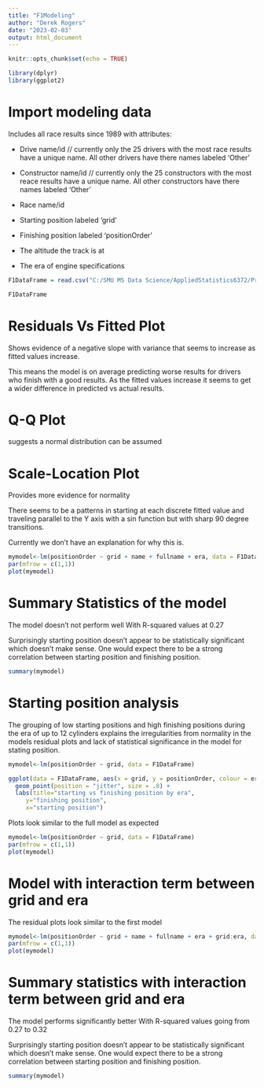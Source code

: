 ```yaml
---
title: "F1Modeling"
author: "Derek Rogers"
date: "2023-02-03"
output: html_document
---
```


```r
knitr::opts_chunk$set(echo = TRUE)
```

```r
library(dplyr)
library(ggplot2)
```

# Import modeling data

Includes all race results since 1989 with attributes:

  - Drive name/id   // currently only the 25 drivers with the most race results have a unique name. All other drivers have there names labeled 'Other'
  
  - Constructor name/id   // currently only the 25 constructors with the most reace results have a unique name. All other constructors have there names labeled 'Other' 
  
  - Race name/id
  
  - Starting position labeled 'grid'
  
  - Finishing position labeled 'positionOrder'
  
  - The altitude the track is at
  
  - The era of engine specifications

```r
F1DataFrame = read.csv("C:/SMU MS Data Science/AppliedStatistics6372/Project1/F1ParametricModeling/ModelingData/F1ModelingCustomCategoricalVariables.csv")

F1DataFrame
```

# Residuals Vs Fitted Plot 

Shows evidence of a negative slope with variance that seems to increase as fitted values increase. 

This means the model is on average predicting worse results for drivers who finish with a good results. As the fitted values increase it seems to get a wider difference in predicted vs actual results.

# Q-Q Plot

 suggests a normal distribution can be assumed
 
# Scale-Location Plot

 Provides more evidence for normality
 
 There seems to be a patterns in starting at each discrete fitted value and traveling parallel to the Y axis with a sin function but with sharp 90 degree transitions.
 
 Currently we don't have an explanation for why this is.

```r
mymodel<-lm(positionOrder ~ grid + name + fullname + era, data = F1DataFrame)
par(mfrow = c(1,1))
plot(mymodel)
```

# Summary Statistics of the model

The model doesn't not perform well With R-squared values at 0.27

Surprisingly starting position doesn't appear to be statistically significant which doesn't make sense. One would expect there to be a strong correlation between starting position and finishing position.

```r
summary(mymodel)
```

# Starting position analysis

The grouping of low starting positions and high finishing positions during the era of up to 12 cylinders explains the irregularities from normality in the models residual plots and lack of statistical significance in the model for stating position.

```r
mymodel<-lm(positionOrder ~ grid, data = F1DataFrame)

ggplot(data = F1DataFrame, aes(x = grid, y = positionOrder, colour = era)) + 
  geom_point(position = "jitter", size = .8) +
  labs(title="starting vs finishing position by era", 
     y="finishing position", 
     x="starting position")
```

Plots look similar to the full model as expected

```r
mymodel<-lm(positionOrder ~ grid, data = F1DataFrame)
par(mfrow = c(1,1))
plot(mymodel)
```

# Model with interaction term between grid and era

The residual plots look similar to the first model

```r
mymodel<-lm(positionOrder ~ grid + name + fullname + era + grid:era, data = F1DataFrame)
par(mfrow = c(1,1))
plot(mymodel)
```

# Summary statistics with interaction term between grid and era

The model performs significantly better With R-squared values going from 0.27 to 0.32

Surprisingly starting position doesn't appear to be statistically significant which doesn't make sense. One would expect there to be a strong correlation between starting position and finishing position.

```r
summary(mymodel)
```